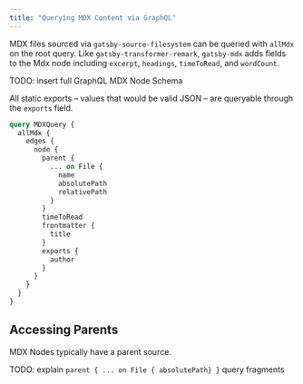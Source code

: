 ```yaml
---
title: "Querying MDX Content via GraphQL"
---
```


MDX files sourced via `gatsby-source-filesystem` can be queried with
`allMdx` on the root query. Like `gatsby-transformer-remark`, `gatsby-mdx`
adds fields to the Mdx node including `excerpt`, `headings`,
`timeToRead`, and `wordCount`.

TODO: insert full GraphQL MDX Node Schema

All static exports – values that would be valid JSON – are queryable
through the `exports` field.

```graphql
query MDXQuery {
  allMdx {
    edges {
      node {
        parent {
          ... on File {
            name
            absolutePath
            relativePath
          }
        }
        timeToRead
        frontmatter {
          title
        }
        exports {
          author
        }
      }
    }
  }
}
```

## Accessing Parents

MDX Nodes typically have a parent source.

TODO: explain `parent { ... on File { absolutePath} }` query fragments
